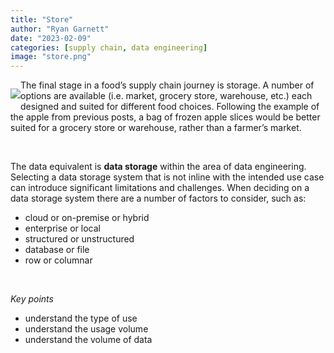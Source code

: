 ```yaml
---
title: "Store"
author: "Ryan Garnett"
date: "2023-02-09"
categories: [supply chain, data engineering]
image: "store.png"
---
```


::: {style="float:left;position: relative;"}
![](store.png)
:::

The final stage in a food's supply chain journey is storage. A number of options are available (i.e. market, grocery store, warehouse, etc.) each designed and suited for different food choices. Following the example of the apple from previous posts, a bag of frozen apple slices would be better suited for a grocery store or warehouse, rather than a farmer's market.

<br>

The data equivalent is **data storage** within the area of data engineering. Selecting a data storage system that is not inline with the intended use case can introduce significant limitations and challenges. When deciding on a data storage system there are a number of factors to consider, such as:

- cloud or on-premise or hybrid
- enterprise or local
- structured or unstructured
- database or file
- row or columnar

<br>

*Key points*

- understand the type of use
- understand the usage volume
- understand the volume of data